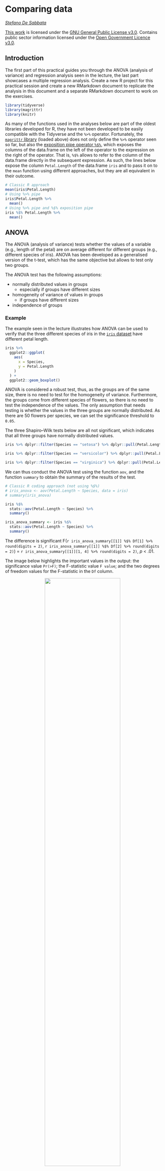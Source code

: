 # Comparing data

*[Stefano De Sabbata](https://stefanodesabbata.com)*

[This work](https://github.com/sdesabbata/granolarr) is licensed under the [GNU General Public License v3.0](https://www.gnu.org/licenses/gpl-3.0.html). Contains public sector information licensed under the [Open Government Licence v3.0](http://www.nationalarchives.gov.uk/doc/open-government-licence).

## Introduction

The first part of this practical guides you through the ANOVA (analysis of variance) and regression analysis seen in the lecture, the last part showcases a multiple regression analysis. Create a new R project for this practical session and create a new RMarkdown document to replicate the analysis in this document and a separate RMarkdown document to work on the exercises.

```r
library(tidyverse)
library(magrittr)
library(knitr)
```

As many of the functions used in the analyses below are part of the oldest libraries developed for R, they have not been developed to be easily compatible with the Tidyverse and the `%>%` operator. Fortunately, the [`magrittr` library](https://magrittr.tidyverse.org/index.html) (loaded above) does not only define the `%>%` operator seen so far, but also the [exposition pipe operator `%$%`](https://magrittr.tidyverse.org/reference/exposition.html), which exposes the columns of the data.frame on the left of the operator to the expression on the right of the operator. That is, `%$%` allows to refer to the column of the data.frame directly in the subsequent expression. As such, the lines below expose the column `Petal.Length` of the data.frame `iris` and to pass it on to the `mean` function using different approaches, but they are all equivalent in their outcome.

```r
# Classic R approach
mean(iris$Petal.Length) 
# Using %>% pipe
iris$Petal.Length %>% 
  mean()  
# Using %>% pipe and %$% exposition pipe
iris %$% Petal.Length %>% 
  mean() 
```

## ANOVA

The ANOVA (analysis of variance) tests whether the values of a variable (e.g., length of the petal) are on average different for different groups (e.g., different species of iris). ANOVA has been developed as a generalised version of the t-test, which has the same objective but allows to test only two groups. 

The ANOVA test has the following assumptions:

- normally distributed values in groups
    - especially if groups have different sizes
- homogeneity of variance of values in groups
    - if groups have different sizes
- independence of groups

### Example

The example seen in the lecture illustrates how ANOVA can be used to verify that the three different species of iris in the [`iris` dataset](https://stat.ethz.ch/R-manual/R-devel/library/datasets/html/iris.html) have different petal length.

```r
iris %>%
  ggplot2::ggplot(
    aes(
      x = Species, 
      y = Petal.Length
    )
  ) +
  ggplot2::geom_boxplot()
```

ANOVA is considered a robust test, thus, as the groups are of the same size, there is no need to test for the homogeneity of variance. Furthermore, the groups come from different species of flowers, so there is no need to test the independence of the values. The only assumption that needs testing is whether the values in the three groups are normally distributed. As there are 50 flowers per species, we can set the significance threshold to `0.05`.

The three Shapiro–Wilk tests below are all not significant, which indicates that all three groups have normally distributed values.

```r
iris %>% dplyr::filter(Species == "setosa") %>% dplyr::pull(Petal.Length) %>% stats::shapiro.test()

iris %>% dplyr::filter(Species == "versicolor") %>% dplyr::pull(Petal.Length) %>% stats::shapiro.test()

iris %>% dplyr::filter(Species == "virginica") %>% dplyr::pull(Petal.Length) %>% stats::shapiro.test()
```

We can thus conduct the ANOVA test using the function `aov`, and the function `summary` to obtain the summary of the results of the test.

```r
# Classic R coding approach (not using %$%)
# iris_anova <- aov(Petal.Length ~ Species, data = iris)
# summary(iris_anova)

iris %$%
  stats::aov(Petal.Length ~ Species) %>%
  summary()
```

```r
iris_anova_summary <- iris %$%
  stats::aov(Petal.Length ~ Species) %>%
  summary()
```

The difference is significant F(`r iris_anova_summary[[1]] %$% Df[1] %>% round(digits = 2)`, `r iris_anova_summary[[1]] %$% Df[2] %>% round(digits = 2)`) = `r iris_anova_summary[[1]][1, 4] %>% round(digits = 2)`, *p* < .01. 

The image below highlights the important values in the output: the significance value `Pr(>F)`; the F-statistic value `F value`; and the two degrees of freedom values for the F-statistic in the `Df` column.

<center>
![](images/ANOVA_output_annotated.png){width=70%}
</center>


## Exercise 314.1

```r
leicester_2011OAC <- readr::read_csv(paste0(Sys.getenv("RGDS_HOME"), "/data/", "2011_OAC_Raw_uVariables_Leicester.csv"))
```

**Question 314.1.1:** Load the `2011_OAC_Raw_uVariables_Leicester.csv` dataset. Check whether the values of mean age (`u020`) are normally distributed, and whether they can be transformed to a normally distributed set using logarithmic or inverse hyperbolic sine functions.

**Question 314.1.2:** Check whether the values of mean age (`u020`) are normally distributed when looking at the different 2011OAC supergroups separately. Check whether they can be transformed to a normally distributed set using logarithmic or inverse hyperbolic sine functions.

**Question 314.1.3:** Is the distribution of mean age (`u020`) different in different 2011OAC supergroups in Leicester?


## Correlation

The term **correlation** is used to refer to a series of a standardised measures of covariance, which can be used to statistically assess whether two variables are related or not. 

Furthermore, if two variables are related, such measures can identify whether they are:

- positively related: 
  - entities with *high values* in one tend to have *high values* in the other;
  - entities with *low values* in one tend to have *low values* in the other;
- negatively: 
  - entities with *high values* in one tend to have *low values* in the other;
  - entities with *low values* in one tend to have *high values* in the other.


Correlation can be calculated in many ways, but there are three approaches which are by far the most common. They all start from the null hypothesis that there is no relationship between the variables. Thus, if the p-value is above a pre-defined significance threshold, the null hypothesis is rejected, and the conclusion is that there is a relationship between the two variables. 

If the test is significant is the case:

- a **positive** correlation value indicates a positive relationship;
- a **negative** correlation value indicates a negative relationship;
- the **square** of the correlation value can be taken as an indication of the percentage of shared variance between the two variables.

However, each one has different assumptions about the variables' distribution and thus implements the same general ideal measure in a different way:

- if two variables are **normally distributed**: 
  - *Pearson's r*;
- if two variables are **not normally distributed**:
  - if there are **no ties among values**:
    - *Spearman’s rho*;
  - if there are **ties among values**:
    - *Kendall’s tau*.

### Example

When studying how people live in cities, a number of questions might arise about where the live and how the move around the city. For instance, looking at a map of Leicester, it is clear that (has in many English cities) there seems to be a very high concentration of flats in the city centre. At the same time, there seems to be almost no flats at all in the suburbs. This might led us to ask: *"do households living in flats (and thus mostly in the city centre) own the same amount of cars as households living in the city center?"*

That could be due to many reasons. As the suburbs in England are largely residential, whereas most working places are located in the city centre. As such people living in flats might be more likely to walk or cycle to work, or commute using public transportation within the city or to other cities. City centres usually afford less spaces for parking. Many flats are rented to students, who might be less likely to own a car. The list could continue, but these are still hypothesis based on a certain (probably biased) view of the city. Can we use data analysis to explore whether there is any ground to such an hypothesis?

```r
ifelse(!dir.exists(file.path(Sys.getenv("RGDS_HOME"), "tmp")), dir.create(file.path(Sys.getenv("RGDS_HOME"), "tmp")), FALSE)

if (!dir.exists(file.path("./tmp", "E06000016"))) {
  unzip(paste0(Sys.getenv("RGDS_HOME"), "/data/", "e06000016.zip"), exdir = "tmp")
}

library(sp)
library(sf)
library(rgdal)
leic_2011OAC_shp <- 
  rgdal::readOGR("tmp/E06000016/E06000016_Leicester.shp") %>%
  sf::st_as_sf()

library(tmap)
leic_2011OAC_shp %>%
  dplyr::left_join(
    leicester_2011OAC,
    by = c("oa_code" = "OA11CD")
  ) %>%
  dplyr::mutate(perc_flats = (u089/Total_Dwellings)*100) %>%
  tmap::tm_shape() +
  tmap::tm_polygons(
    "perc_flats",
    title = "Percentage\nof flats",
    palette = "viridis",
    legend.show = TRUE,
    border.alpha = 0
  ) +
  tmap::tm_layout(
    #bg.color = "#EBE3E1",
    frame = FALSE,
    legend.title.size=1,
    legend.text.size = 0.5,
    legend.position = c("left","bottom")
  ) +
  tmap::tm_credits(
    "Contains public sectorinformation licensed\nunder the Open Government Licence v3.0",
    size = 0.5,
    position = c("right", "bottom")
  )

unlink("tmp/E06000016", recursive = TRUE)
if(length(list.files(path = "./tmp", include.dirs = TRUE)) == 0){
  unlink("tmp", recursive = TRUE)
}
```

The dataset used to create the 2011 Output Area Classification (2011OAC) contains two variables that might help explore this issue. These data are not very current anymore, and they are not they values we might collect if we were to conduct a fresh survey for this specific study. However, they can still provide some insight.

- `u089`: count of flats per Output Area (OA). The statistical unit for this variable is `Household_Spaces`. As OAs vary in size and composition, we can use `Total_Household_Spaces` to calculate the percentage of flats per OA, which is a more stable measure.
  - `perc_flats = (u089 / Total_Household_Spaces) * 100`
- `u118`: 2 or more cars or vans in household. The statistical unit for this variable is `Household`. As OAs vary in size and composition, we can use `Total_Household_Spaces` to calculate the percentage of households per OA with 2 or more cars or vans, which is a more stable measure.
  - `perc_2ormore_cars = (u118 / Total_Households) * 100`

The process of transforming variables to be within a certain range (such as a percentage, thus using a `[0..100]` range, or a `[0..1]` range) is commonly referred to as **normalisation**. The process of transforming a variable to have mean zero and standard deviation one (z-scores) is commonly referred to as **standardisation**. However, note that these terms are sometime used interchangably.

```r
flats_and_cars <-
  leicester_2011OAC %>%
  dplyr::mutate(
    perc_flats = (u089 / Total_Household_Spaces) * 100,
    perc_2ormore_cars = (u118 / Total_Households) * 100
  ) %>%
  dplyr::select(
    OA11CD, supgrpname, supgrpcode,
    perc_flats, perc_2ormore_cars
  )
```

Plotting the two variables together in a scatterplot reveals a pattern. Indeed, a very low percentage of households living in flats own two or more cars. However, the proportion of households owning two or more cars who live in the suburbs seem to span almost throughout the whole range, from zero to 80%. That seems to indicate some level of negative relationship, but the picture is clearly far less clear-cut as we might have initially assumed. The initial assumption about car ownership for households living in flats seems to hold, but we probably didn't consider the situation in the suburbs with sufficient care.

```r
flats_and_cars %>%
  ggplot2::ggplot(aes(x = perc_flats, y = perc_2ormore_cars)) +
  ggplot2::geom_point(aes(color = supgrpname)) +
  ggplot2::scale_color_manual(values = c("#377eb8", "#e41a1c", "#f781bf", "#ffff33", "#ff7f00", "#984ea3", "#a65628")) +
  ggplot2::theme_bw()
```

The first step in establishing whether there is a relationship between the two variables is to assess whether they are normally distributed, and thus which correlation test we should use for the analysis. The scatterplot already seem to suggest that the variables are rather skewed. 

As there are `r leicester_2011OAC %>% tally() %>% pull(n)` OAs in Leicester, we can set the significance threshold to `0.01`. The results of the `stats::shapiro.test` functions below show that neither of the two variables are normally distributed. Transforming the variables using the *inverse hyperbolic sine* still does not result in normally distributed variables. Thus, we should discard *Pearson's r* as an option to explore the correlation between the two variables.

```r
flats_and_cars %>%
  dplyr::select(perc_flats, perc_2ormore_cars) %>%
  dplyr::mutate(
    ihs_perc_flats = asinh(perc_flats),
    ihs_perc_2omcars = asinh(perc_2ormore_cars)
  ) %>%
  pastecs::stat.desc(basic = FALSE, desc = FALSE, norm = TRUE) %>%
  knitr::kable()
```

The next step is to assess whether there are ties among the values in the two variables. The code below fist counts the number of cases per value. Then it counts the number of values for which the number of cases is greater than one.

```r
ties_perc_flats <-
  flats_and_cars %>%
  dplyr::count(perc_flats) %>%
  dplyr::filter(n > 1) %>% 
  # Specify wt = n() to count rows
  # otherwise n is taken as weight
  dplyr::count(wt = n()) %>%
  dplyr::pull(n)

ties_perc_2ormore_cars <-
  flats_and_cars %>%
  dplyr::count(perc_2ormore_cars) %>%
  dplyr::filter(n > 1) %>% 
  # Specify wt = n() to count rows
  # otherwise n is taken as weight
  dplyr::count(wt = n()) %>%
  dplyr::pull(n)
```

The variable `perc_flats` has `r as.integer(ties_perc_flats)` values with ties and `perc_2ormore_cars` has `r as.integer(ties_perc_2ormore_cars)`  values with ties. As such, using *Spearman's rho* is not advisable and *Kendall's tau* should be used. As above, we can set the significance threshold to `0.01`.

Finally, we can run the `stats::cor.test` function to assess the relationship between the two variables. The code below saves the results of the test to a variable. This afford to subsequent actions. First, we can show the full results by simply invoking the name of the variable (term used in the programming-related meaning here) in the final line of the code. Second, we can extract and square the estimate value in RMarkdwon in the following paragraph, to show the percentage of shared variace.

```r
flats_and_cars_corKendall <-
  flats_and_cars %$%
  stats::cor.test(
    perc_flats, perc_2ormore_cars, 
    method = "kendall"
  )

flats_and_cars_corKendall
```

```{}
The percentage of flats and the percentage of households 
owning 2 or more cars or vans per OA in the city of Leicester 
are negative related, as the relationship is significant 
(`p-value < 0.01`) and the correlation value is negative 
(`tau =` `r flats_and_cars_corKendall$estimate %>% 
round(digits = 2)`). The two variables share `r 
((flats_and_cars_corKendall$estimate ^ 2) * 100) %>% 
round(digits = 1)`% of variance. We can thus conclude 
that there is significant but very weak relationship 
between the two variables.
```

The percentage of flats and the percentage of households owning 2 or more cars or vans per OA in the city of Leicester are negative related, as the relationship is significant (`p-value < 0.01`) and the correlation value is negative (`tau =` `r flats_and_cars_corKendall$estimate %>% round(digits = 2)`). The two variables share `r ((flats_and_cars_corKendall$estimate ^ 2) * 100) %>% round(digits = 1)`% of variance. We can thus conclude that there is significant but very weak relationship between the two variables.

## Exercise 314.2

**Question 314.2.1:** As mentioned above, when discussing movement in cities, there is an assumption that people living in the city centre live in flats and work or cycle to work, whereas people living in the suburbs live in whole houses and commute via car. Study the correlation between the presence of flats (`u089`) and people commuting to work on foot, bicycle or other similar means (`u122`) in the same OAs. Consider whether the values might need to be normalised or otherwised transformed before starting the testing procedure. 

**Question 314.2.2:** Another interesting issue to explore is the relationship between car ownership and the use of public transport. Study the correlation between the presence of households owning 2 or more cars or vans (`u118`) and people commuting to work via public transport (`u120`) or on foot, bicycle or other similar means (`u122`) in the same OAs. Consider whether the values might need to be normalised or otherwised transformed before starting the testing procedure. 


